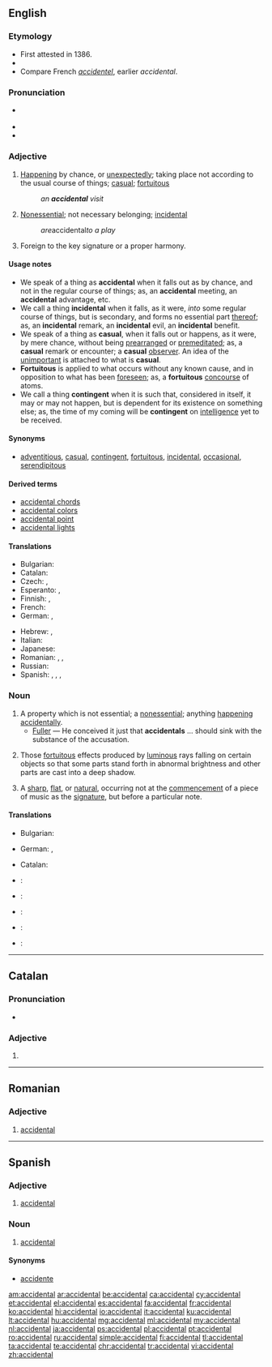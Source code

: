 ==English==

===Etymology===
* First attested in 1386.
* {{suffix|accident|al}}
* Compare French ''[[accidentel]]'', earlier ''accidental''.

===Pronunciation===
* {{a|US}} {{IPA|/ˌæk.sə.ˈdɛn.təl/}}
* {{audio|en-us-accidental.ogg|Audio (US)}}
* {{rhymes|ɛntəl}}

===Adjective===
{{en-adj}}

# [[happening|Happening]] by chance, or [[unexpectedly]]; taking place not according to the usual course of things; [[casual]]; [[fortuitous]]
#: ''an '''accidental''' visit''
# [[nonessential|Nonessential]]; not necessary belonging; [[incidental]]
#: ''are ''accidental'' to a play''
# {{context|music|lang=en}} Foreign to the key signature or a proper harmony.

====Usage notes====
* We speak of a thing as '''accidental''' when it falls out as by chance, and not in the regular course of things; as, an '''accidental''' meeting, an '''accidental''' advantage, etc.
* We call a thing '''incidental''' when it falls, as it were, ''into'' some regular course of things, but is secondary, and forms no essential part [[thereof]]; as, an '''incidental''' remark, an '''incidental''' evil, an '''incidental''' benefit.
* We speak of a thing as '''casual''', when it falls out or happens, as it were, by mere chance, without being [[prearranged]] or [[premeditated]]; as, a '''casual''' remark or encounter; a '''casual''' [[observer]]. An idea of the [[unimportant]] is attached to what is '''casual'''.
* '''Fortuitous''' is applied to what occurs without any known cause, and in opposition to what has been [[foreseen]]; as, a '''fortuitous''' [[concourse]] of atoms.
* We call a thing '''contingent''' when it is such that, considered in itself, it may or may not happen, but is dependent for its existence on something else; as, the time of my coming will be '''contingent''' on [[intelligence]] yet to be received.

====Synonyms====
* [[adventitious]], [[casual]], [[contingent]], [[fortuitous]], [[incidental]], [[occasional]], [[serendipitous]]

====Derived terms====
* [[accidental chords]] 
* [[accidental colors]] 
* [[accidental point]] 
* [[accidental lights]]

====Translations====
{{trans-top|happening by chance}}
* Bulgarian: {{t+|bg|случаен}}
* Catalan: {{t+|ca|accidental|m|f}}
* Czech: {{t-|cs|nahodilý}}, {{t+|cs|náhodný}}
* Esperanto: {{t-|eo|neatendita}}, {{t-|eo|hazarda}}
* Finnish: {{t-|fi|sattumanvarainen}}, {{t+|fi|sattumalta}}
* French: {{t+|fr|accidentel}}
* German: {{t+|de|versehentlich}}, {{t+|de|zufällig}}
{{trans-mid}}
* Hebrew: {{t-|he|מקרי|m|tr=miqry|sc=Hebr}}, {{t-|he|מקרית|f|tr=miqryt|sc=Hebr}}
* Italian: {{t+|it|accidentale}}
* Japanese: {{t+|ja|偶然|alt=偶然の|tr=ぐうぜん, gūzen no}}
* Romanian: {{t+|ro|accidental|m|n}}, {{t-|ro|întâmplător|m|n}}, {{t-|ro|accidentală|f}}
* Russian: {{t+|ru|случайный|tr=slučájnyj}}
* Spanish: {{t+|es|accidental}}, {{t-|es|casual}}, {{t+|es|imprevisto}}, {{t+|es|fortuito}}
{{trans-bottom}}

===Noun===
{{en-noun}}

# A property which is not essential; a [[nonessential]]; anything [[happening]] [[accidentally]].
#* [[Fuller]] — He conceived it just that '''accidentals''' ... should sink with the substance of the accusation.
# {{context|painting|pluralonly|lang=en}} Those [[fortuitous]] effects produced by [[luminous]] rays falling on certain objects so that some parts stand forth in abnormal brightness and other parts are cast into a deep shadow.
# {{context|music|lang=en}} A [[sharp]], [[flat]], or [[natural]], occurring not at the [[commencement]] of a piece of music as the [[signature]], but before a particular note.

====Translations====
{{trans-top|a property which is not essential}}
* Bulgarian: {{t-|bg|несъществено качество}}
{{trans-mid}}
* German: {{t+|de|Zufall|m}}, {{t+|de|Versehen|n}}
{{trans-bottom}}

{{trans-top|(in plural, painting)}}
{{trans-mid}}
{{trans-bottom}}

{{trans-top|(music)}}
* Catalan: {{t+|ca|accident|m}}
{{trans-mid}}
{{trans-bottom}}

{{checktrans-top}}
* {{ttbc|id}}: {{t+|id|kebetulan}}
* {{ttbc|ia}}: {{t-|ia|accidental}}
* {{ttbc|it}}: {{t+|it|accidentale}}
* {{ttbc|ja}}: {{t+|ja|偶然|tr=[[ぐうぜん]], gūzen|sc=Jpan}}
* {{ttbc|pt}}: {{t+|pt|acidental}}
{{trans-bottom}}

----

==Catalan==

===Pronunciation===
* {{rhymes|aɫ|lang=ca}}

===Adjective===
{{ca-adj|mf}}

# {{l/en|accidental}}

----

==Romanian==

===Adjective===
{{ro-adj|mn}}

# [[#English|accidental]]

----

==Spanish==

===Adjective===
{{es-adj|pl=accidentales}}

# [[accidental]]

===Noun===
{{es-noun|m|es}}

# {{context|music|lang=es}} [[accidental]]

====Synonyms====
* [[accidente]]

[[am:accidental]]
[[ar:accidental]]
[[be:accidental]]
[[ca:accidental]]
[[cy:accidental]]
[[et:accidental]]
[[el:accidental]]
[[es:accidental]]
[[fa:accidental]]
[[fr:accidental]]
[[ko:accidental]]
[[hi:accidental]]
[[io:accidental]]
[[it:accidental]]
[[ku:accidental]]
[[lt:accidental]]
[[hu:accidental]]
[[mg:accidental]]
[[ml:accidental]]
[[my:accidental]]
[[nl:accidental]]
[[ja:accidental]]
[[ps:accidental]]
[[pl:accidental]]
[[pt:accidental]]
[[ro:accidental]]
[[ru:accidental]]
[[simple:accidental]]
[[fi:accidental]]
[[tl:accidental]]
[[ta:accidental]]
[[te:accidental]]
[[chr:accidental]]
[[tr:accidental]]
[[vi:accidental]]
[[zh:accidental]]